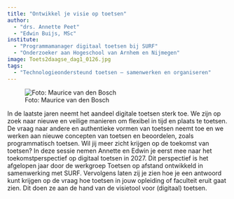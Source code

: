 ```yaml
---
title: "Ontwikkel je visie op toetsen"
author:
  - "drs. Annette Peet"
  - "Edwin Buijs, MSc"
institute: 
  - "Programmamanager digitaal toetsen bij SURF"
  - "Onderzoeker aan Hogeschool van Arnhem en Nijmegen"
image: Toets2daagse_dag1_0126.jpg
tags: 
  - "Technologieondersteund toetsen – samenwerken en organiseren"
---
```


::: {.column-margin}
![Foto: Maurice van den Bosch](Toets2daagse_dag1_0130.jpg)
:::

In de laatste jaren neemt het aandeel digitale toetsen sterk toe. We zijn op zoek naar nieuwe en veilige manieren om flexibel in tijd en plaats te toetsen. De vraag naar andere en authentieke vormen van toetsen neemt toe en we werken aan nieuwe concepten van toetsen en beoordelen, zoals programmatisch toetsen. Wil jij meer zicht krijgen op de toekomst van toetsen? In deze sessie nemen Annette en Edwin je eerst mee naar het toekomstperspectief op digitaal toetsen in 2027. Dit perspectief is het afgelopen jaar door de werkgroep Toetsen op afstand ontwikkeld in samenwerking met SURF. Vervolgens laten zij je zien hoe je een antwoord kunt krijgen op de vraag hoe toetsen in jouw opleiding of faculteit eruit gaat zien. Dit doen ze aan de hand van de visietool voor (digitaal) toetsen.